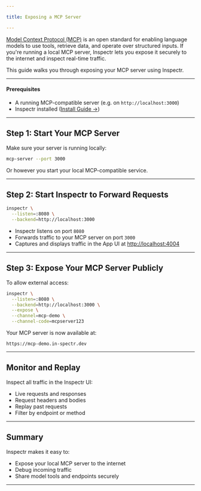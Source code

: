 ```yaml
---

title: Exposing a MCP Server

---
```



<FlowBase client:only="react" />

[//]: # (# 🧠 Exposing a Model Context Protocol &#40;MCP&#41; Server with Inspectr)

[Model Context Protocol (MCP)](https://www.anthropic.com/news/model-context-protocol) is an open standard for enabling language models to use tools, retrieve data, and operate over structured inputs. If you're running a local MCP server, Inspectr lets you expose it securely to the internet and inspect real-time traffic.

This guide walks you through exposing your MCP server using Inspectr.

---

#### Prerequisites

* A running MCP-compatible server (e.g. on `http://localhost:3000`)
* Inspectr installed ([Install Guide →](/docs/getting-started/installation))

---

## Step 1: Start Your MCP Server

Make sure your server is running locally:

```bash
mcp-server --port 3000
```

Or however you start your local MCP-compatible service.

---

## Step 2: Start Inspectr to Forward Requests

```bash
inspectr \
  --listen=:8080 \
  --backend=http://localhost:3000
```

* Inspectr listens on port `8080`
* Forwards traffic to your MCP server on port `3000`
* Captures and displays traffic in the App UI at [http://localhost:4004](http://localhost:4004)

---

## Step 3: Expose Your MCP Server Publicly

<FlowIngress client:only="react" />

To allow external access:

```bash
inspectr \
  --listen=:8080 \
  --backend=http://localhost:3000 \
  --expose \
  --channel=mcp-demo \
  --channel-code=mcpserver123
```

Your MCP server is now available at:

```
https://mcp-demo.in-spectr.dev
```

---

## Monitor and Replay

Inspect all traffic in the Inspectr UI:

* Live requests and responses
* Request headers and bodies
* Replay past requests
* Filter by endpoint or method

---

## Summary

Inspectr makes it easy to:

* Expose your local MCP server to the internet
* Debug incoming traffic
* Share model tools and endpoints securely

---

[//]: # (## 📚 Further Resources)
[//]: # ()
[//]: # (* [Anthropic's Model Context Protocol]&#40;https://www.anthropic.com/news/model-context-protocol&#41;)
[//]: # (* [Inspectr Documentation]&#40;/getting-started/quick-start&#41;)
[//]: # (* [Replay Traffic →]&#40;/core-concepts/how-it-works&#41;)
